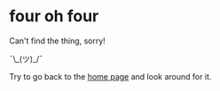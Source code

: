 # four oh four

Can't find the thing, sorry!

¯\\\_(ツ)\_/¯

Try to go back to the [home page](/) and look around for it.

